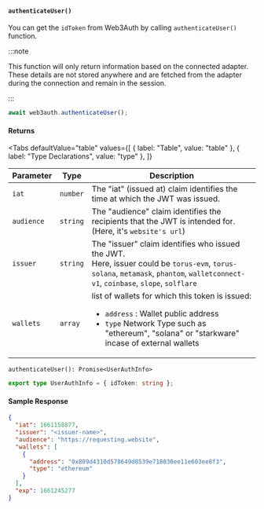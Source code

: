
#### `authenticateUser()`

You can get the `idToken` from Web3Auth by calling `authenticateUser()` function.

:::note

This function will only return information based on the connected adapter. These details are not stored anywhere and are fetched from the adapter
during the connection and remain in the session.

:::

```javascript
await web3auth.authenticateUser();
```

#### Returns

<Tabs
  defaultValue="table"
  values={[
    { label: "Table", value: "table" },
    { label: "Type Declarations", value: "type" },
  ]}
>

<TabItem value="table">

| Parameter  | Type     | Description                                                                                                                                                                                             |
| ---------- | -------- | ------------------------------------------------------------------------------------------------------------------------------------------------------------------------------------------------------- |
| `iat`      | `number` | The "iat" (issued at) claim identifies the time at which the JWT was issued.                                                                                                                            |
| `audience` | `string` | The "audience" claim identifies the recipients that the JWT is intended for. (Here, it's `website's url`)                                                                                               |
| `issuer`   | `string` | The "issuer" claim identifies who issued the JWT. <br/> Here, issuer could be `torus-evm`, `torus-solana`, `metamask`, `phantom`, `walletconnect-v1`, `coinbase`, `slope`, `solflare`                   |
| `wallets`  | `array`  | list of wallets for which this token is issued: <ul><li>`address` : Wallet public address</li><li>`type` Network Type such as "ethereum", "solana" or "starkware" incase of external wallets </li></ul> |

</TabItem>

<TabItem value="type">

`authenticateUser(): Promise<UserAuthInfo>`

```ts
export type UserAuthInfo = { idToken: string };
```

</TabItem>

</Tabs>

#### Sample Response

```json
{
  "iat": 1661158877,
  "issuer": "<issuer-name>",
  "audience": "https://requesting.website",
  "wallets": [
    {
      "address": "0x809d4310d578649d8539e718030ee11e603ee8f3",
      "type": "ethereum"
    }
  ],
  "exp": 1661245277
}
```
